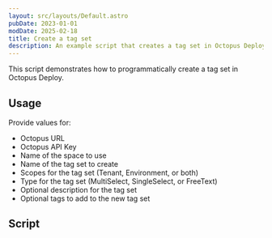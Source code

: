 ```yaml
---
layout: src/layouts/Default.astro
pubDate: 2023-01-01
modDate: 2025-02-18
title: Create a tag set
description: An example script that creates a tag set in Octopus Deploy.
---
```


This script demonstrates how to programmatically create a tag set in Octopus Deploy.

## Usage

Provide values for:

- Octopus URL
- Octopus API Key
- Name of the space to use
- Name of the tag set to create
- Scopes for the tag set (Tenant, Environment, or both)
- Type for the tag set (MultiSelect, SingleSelect, or FreeText)
- Optional description for the tag set
- Optional tags to add to the new tag set

## Script

<CreateTagsetScripts />
